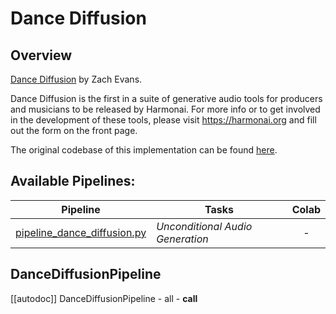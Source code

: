 <!--Copyright 2023 The HuggingFace Team. All rights reserved.

Licensed under the Apache License, Version 2.0 (the "License"); you may not use this file except in compliance with
the License. You may obtain a copy of the License at

http://www.apache.org/licenses/LICENSE-2.0

Unless required by applicable law or agreed to in writing, software distributed under the License is distributed on
an "AS IS" BASIS, WITHOUT WARRANTIES OR CONDITIONS OF ANY KIND, either express or implied. See the License for the
specific language governing permissions and limitations under the License.
-->

# Dance Diffusion

## Overview

[Dance Diffusion](https://github.com/Harmonai-org/sample-generator) by Zach Evans.

Dance Diffusion is the first in a suite of generative audio tools for producers and musicians to be released by Harmonai.
For more info or to get involved in the development of these tools, please visit https://harmonai.org and fill out the form on the front page.

The original codebase of this implementation can be found [here](https://github.com/Harmonai-org/sample-generator).

## Available Pipelines:

| Pipeline | Tasks | Colab
|---|---|:---:|
| [pipeline_dance_diffusion.py](https://github.com/huggingface/diffusers/blob/main/src/diffusers/pipelines/dance_diffusion/pipeline_dance_diffusion.py) | *Unconditional Audio Generation* | - |


## DanceDiffusionPipeline
[[autodoc]] DanceDiffusionPipeline
	- all
	- __call__
